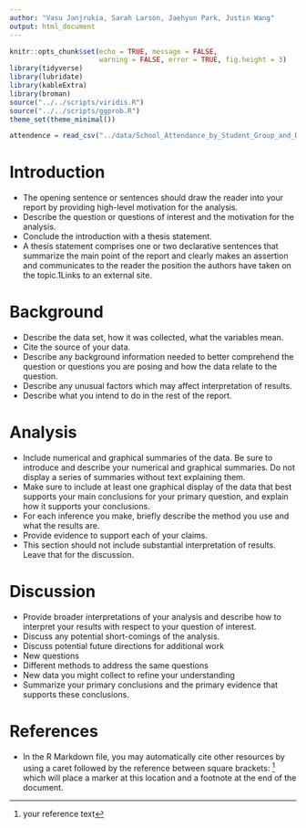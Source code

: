 ```yaml
---
author: "Vasu Janjrukia, Sarah Larson, Jaehyun Park, Justin Wang"
output: html_document
---
```


```r
knitr::opts_chunk$set(echo = TRUE, message = FALSE,
                      warning = FALSE, error = TRUE, fig.height = 3)
library(tidyverse)
library(lubridate)
library(kableExtra)
library(broman)
source("../../scripts/viridis.R")
source("../../scripts/ggprob.R")
theme_set(theme_minimal())

attendence = read_csv("../data/School_Attendance_by_Student_Group_and_District__2021-2022.csv")

```


# Introduction

- The opening sentence or sentences should draw the reader into your report by providing high-level motivation for the analysis. 
- Describe the question or questions of interest and the motivation for the analysis.
- Conclude the introduction with a thesis statement.
- A thesis statement comprises one or two declarative sentences that summarize the main point of the report and clearly makes an assertion and communicates to the reader the position the authors have taken on the topic.1Links to an external site.

# Background

- Describe the data set, how it was collected, what the variables mean.
- Cite the source of your data.
- Describe any background information needed to better comprehend the question or questions you are posing and how the data relate to the question.
- Describe any unusual factors which may affect interpretation of results.
- Describe what you intend to do in the rest of the report.

# Analysis

- Include numerical and graphical summaries of the data. Be sure to introduce and describe your numerical and graphical summaries.  Do not display a series of summaries without text explaining them.
- Make sure to include at least one graphical display of the data that best supports your main conclusions for your primary question, and explain how it supports your conclusions.
- For each inference you make, briefly describe the method you use and what the results are.
- Provide evidence to support each of your claims.
- This section should not include substantial interpretation of results. Leave that for the discussion.

# Discussion

- Provide broader interpretations of your analysis and describe how to interpret your results with respect to your question of interest.
- Discuss any potential short-comings of the analysis.
- Discuss potential future directions for additional work
- New questions
- Different methods to address the same questions
- New data you might collect to refine your understanding
- Summarize your primary conclusions and the primary evidence that supports these conclusions.

# References

- In the R Markdown file, you may automatically cite other resources by using a caret followed by the reference between square brackets: ^[your reference text] which will place a marker at this location and a footnote at the end of the document.